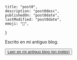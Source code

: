 
	title: "post0",
	description: "post0desc",
	publishedOn: "post0date",
	lastModified: "post0date",
	emoji: "🧵",
}

<ArticleHeader title={metadata.title} date={metadata.publishedOn} />

Escrito en mi antiguo blog.

<Button>
	<a href="https://alowlevelbunker.blogspot.com/2024/03/c-concurrency-by-example.html"
		 target="_blank"
		 rel="noopener noreferrer"
	>
		Leer en mi antiguo blog (en inglés)
	</a>
</Button>
